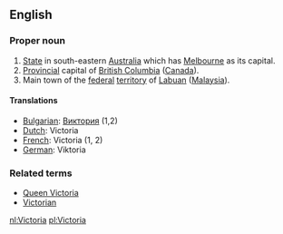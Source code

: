 ==English==

===Proper noun===

#[[State]] in south-eastern [[Australia]] which has [[Melbourne]] as its capital.
#[[Provincial]] capital of [[British Columbia]] ([[Canada]]).
#Main town of the [[federal]] [[territory]] of [[Labuan]] ([[Malaysia]]).

====Translations====

*[[Bulgarian]]: [[Виктория]] (1,2)
*[[Dutch]]: Victoria
*[[French]]: Victoria (1, 2)
*[[German]]: Viktoria

===Related terms===
*[[Queen Victoria]]
*[[Victorian]]

[[nl:Victoria]]
[[pl:Victoria]]